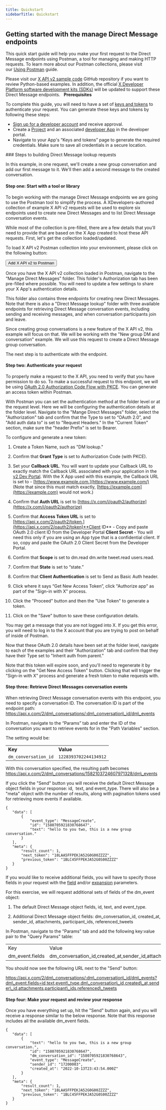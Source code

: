 ---
title: Quickstart
sidebarTitle: Quickstart
---


## Getting started with the manage Direct Message endpoints

This quick start guide will help you make your first request to the Direct Message endpoints using Postman, a tool for managing and making HTTP requests. To learn more about our Postman collections, please visit our [Using Postman](/tutorials/postman-getting-started) guide.

Please visit our [X API v2 sample code](https://github.com/xdevplatform/Twitter-API-v2-sample-code) GitHub repository if you want to review Python-based examples. In addition, the official [X Developer Platform software development kits (SDKs)](/x-api/tools-and-libraries/sdks) will be updated to support these Direct Message endpoints.  
<Note>
**Prerequisites**

To complete this guide, you will need to have a set of [keys and tokens](/resources/fundamentals/authentication) to authenticate your request. You can generate these keys and tokens by following these steps:

* [Sign up for a developer account](https://developer.x.com/en/apply-for-access) and receive approval.
* Create a [Project](/resources/fundamentals/projects) and an associated [developer App](/resources/fundamentals/developer-apps) in the developer portal.
* Navigate to your App's “Keys and tokens” page to generate the required credentials. Make sure to save all credentials in a secure location.
</Note>
### Steps to building Direct Message lookup requests

In this example, in one request, we'll create a new group conversation and add our first message to it. We'll then add a second message to the created conversation.

#### Step one: Start with a tool or library

To begin working with the manage Direct Message endpoints we are going to use the Postman tool to simplify the process. A XDevelopers-authored collection of example X API v2 requests will be used to explore six endpoints used to create new Direct Messages and to list Direct Message conversation events.

While most of the collection is pre-filled, there are a few details that you'll need to provide that are based on the X App created to host these API requests. First, let's get the collection loaded/updated.

To load X API v2 Postman collection into your environment, please click on the following button:


<Button href="https://t.co/twitter-api-postman">
  Add X API v2 to Postman
</Button>


Once you have the X API v2 collection loaded in Postman, navigate to the “Manage Direct Messages” folder. This folder's Authorization tab has been pre-filled where possible. You will need to update a few settings to share your X App's authentication details.

This folder also contains three endpoints for creating new Direct Messages. Note that there is also a "Direct Message lookup" folder with three available endpoints for retrieving Direct Message conversation events, including sending and receiving messages, and when conversation participants join and leave.

Since creating group conversations is a new feature of the X API v2, this example will focus on that. We will be working with the "New group DM and conversation" example. We will use this request to create a Direct Message group conversation.

The next step is to authenticate with the endpoint.

#### Step two: Authenticate your request

To properly make a request to the X API, you need to verify that you have permission to do so. To make a successful request to this endpoint, we will be using [OAuth 2.0 Authorization Code Flow with PKCE](resources/fundamentals/authentication#oauth-2-0-authorization-code-flow-with-pkce-2). You can generate an access token within Postman. 

With Postman you can set the authentication method at the folder level or at the request level. Here we will be configuring the authentication details at the folder level. Navigate to the "Mange Direct Messages" folder, select the "Authorization" tab and confirm that the Type to set to “OAuth 2.0”, and "Add auth data to" is set to "Request Headers." In the "Current Token" section, make sure the "header Prefix" is set to Bearer.  

To configure and generate a new token:

1.  Create a Token Name, such as "DM lookup."

2.  Confirm that **Grant Type** is set to Authorization Code (with PKCE).

3.  Set your **Callback URL**. You will want to update your Callback URL to exactly match the Callback URL associated with your application in the [v2 Dev Portal](https://developer.x.com/en/portal/dashboard). With the X App used with this example, the Callback URL is set to - [https://www.example.com.](https://www.example.com/) (Note that since this must match exactly, [https://example.com](https://example.com) would not work.) 

4.  Confirm that **Auth URL** is set to [https://x.com/i/oauth2/authorize](https://x.com/i/oauth2/authorize)

5.  Confirm that **Access Token URL** is set to [https://api.x.com/2/oauth2/token.](https://api.x.com/2/oauth2/token)**Client ID** \- Copy and paste OAuth 2.0 client ID from the Developer Portal
    **Client Secret** \- You will need this only if you are using an App type that is a confidential client. If so, copy and paste the OAuth 2.0 Client Secret from the Developer Portal. 

6.  Confirm that **Scope** is set to dm.read dm.write tweet.read users.read.

7.  Confirm that **State** is set to “state.”

8.  Confirm that **Client Authentication** is set to Send as Basic Auth header.

9.  Click where it says “Get New Access Token”, click "Authorize app" as part of the "Sign-in with X" process.

10. Click the "Proceed" button and then the "Use Token" to generate a token. 

11. Click on the "Save" button to save these configuration details.


You may get a message that you are not logged into X. If you get this error, you will need to log in to the X account that you are trying to post on behalf of inside of Postman.

Now that these OAuth 2.0 details have been set at the folder level, navigate to each of the examples and their "Authorization" tab and confirm that they have their Type set to "Inherit auth from parent." 

Note that this token will expire soon, and you'll need to regenerate it by clicking on the "Get New Access Token" button. Clicking that will trigger the "Sign-in with X" process and generate a fresh token to make requests with.

#### Step three: Retrieve Direct Messages conversation events

When retrieving Direct Message conversation events with this endpoint, you need to specify a conversation ID. The conversation ID is part of the endpoint path: https://api.x.com/2/dm\_conversations/:dm\_conversation\_id/dm\_events

In Postman, navigate to the “Params” tab and enter the ID of the conversation you want to retrieve events for in the "Path Variables" section.

The setting would be:

|     |     |
| :--- | :--- |
| **Key** | **Value** |
| `dm_conversation_id` | `1228393702244134912` |

With this conversation specified, the resulting path becomes https://api.x.com/2/dm\_conversations/1582103724607971328/dm\_events

If you click the "Send" button you will receive the default Direct Message object fields in your response: id,  text, and event_type. There will also be a "meta" object with the number of results, along with pagination tokens used for retrieving more events if available.

```
{
   "data": [
       {
           "event_type": "MessageCreate",
           "id": "1580705921830768647",
           "text": "hello to you two, this is a new group conversation."
       }
   ],
   "meta": {
       "result_count": 1,
       "next_token": "18LAA5FFPEKJA52G0G00ZZZZ",
       "previous_token": "1BLC45FFPEKJA52G0S00ZZZZ"
   }
}
```

If you would like to receive additional fields, you will have to specify those fields in your request with the [field](/x-api/fundamentals/fields) and/or [expansion](/x-api/fundamentals/expansions) parameters.

For this exercise, we will request additional sets of fields of the dm_event object:

1.  The default Direct Message object fields, id, text, and event_type.

2.  Additional Direct Message object fields: dm\_conversation\_id, created\_at, sender\_id, attachments, participant\_ids, referenced\_tweets


In Postman, navigate to the "Params" tab and add the following key:value pair to the "Query Params" table:

|     |     |
| :--- | :--- |
| Key | Value |
| dm_event.fields | dm\_conversation\_id,created\_at,sender\_id,attachments,participant\_ids,referenced\_tweets |

You should now see the following URL next to the "Send" button:

https://api.x.com/2/dm\_conversations/:dm\_conversation\_id/dm\_events?dm\_event.fields=id,text,event\_type,dm\_conversation\_id,created\_at,sender\_id,attachments,participant\_ids,referenced\_tweets

#### Step four: Make your request and review your response

Once you have everything set up, hit the "Send" button again, and you will receive a response similar to the below response. Note that this response includes all the available dm_event fields.

```
{
   "data": [
       {
           "text": "hello to you two, this is a new group conversation.",
           "id": "1580705921830768647",
           "dm_conversation_id": "1580705921830768643",
           "event_type": "MessageCreate",
           "sender_id": "17200003",
           "created_at": "2022-10-13T23:43:54.000Z"
       }
   ],
   "meta": {
       "result_count": 1,
       "next_token": "18LAA5FFPEKJA52G0G00ZZZZ",
       "previous_token": "1BLC45FFPEKJA52G0S00ZZZZ"
   }
}
```
